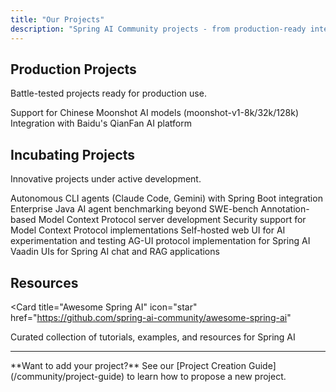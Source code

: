 ```yaml
---
title: "Our Projects"
description: "Spring AI Community projects - from production-ready integrations to innovative incubating initiatives"
---
```


## Production Projects

Battle-tested projects ready for production use.

<CardGroup cols={2}>
  <Card
    title="Moonshot"
    icon="moon"
    href="/projects/production/moonshot"
  >
    Support for Chinese Moonshot AI models (moonshot-v1-8k/32k/128k)
  </Card>
  <Card
    title="QianFan"
    icon="cloud"
    href="/projects/production/qianfan"
  >
    Integration with Baidu's QianFan AI platform
  </Card>
</CardGroup>

## Incubating Projects

Innovative projects under active development.

<CardGroup cols={2}>
  <Card
    title="Spring AI Agents"
    icon="robot"
    href="/projects/incubating/spring-ai-agents"
  >
    Autonomous CLI agents (Claude Code, Gemini) with Spring Boot integration
  </Card>
  <Card
    title="Spring AI Bench"
    icon="chart-bar"
    href="/projects/incubating/spring-ai-bench"
  >
    Enterprise Java AI agent benchmarking beyond SWE-bench
  </Card>
  <Card
    title="MCP Annotations"
    icon="at"
    href="/projects/incubating/mcp-annotations"
  >
    Annotation-based Model Context Protocol server development
  </Card>
  <Card
    title="MCP Security"
    icon="shield"
    href="/projects/incubating/mcp-security"
  >
    Security support for Model Context Protocol implementations
  </Card>
  <Card
    title="Spring AI Playground"
    icon="window"
    href="/projects/incubating/spring-ai-playground"
  >
    Self-hosted web UI for AI experimentation and testing
  </Card>
  <Card
    title="Spring AG-UI"
    icon="handshake"
    href="/projects/incubating/spring-agui"
  >
    AG-UI protocol implementation for Spring AI
  </Card>
  <Card
    title="Spring AI Vaadin"
    icon="browser"
    href="/projects/incubating/spring-ai-vaadin"
  >
    Vaadin UIs for Spring AI chat and RAG applications
  </Card>
</CardGroup>

## Resources

<Card
  title="Awesome Spring AI"
  icon="star"
  href="https://github.com/spring-ai-community/awesome-spring-ai"
>
  Curated collection of tutorials, examples, and resources for Spring AI
</Card>

---

<Note>
**Want to add your project?** See our [Project Creation Guide](/community/project-guide) to learn how to propose a new project.
</Note>
